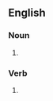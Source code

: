 ==English==

===Noun===
{{head|en|noun plural form}}

# {{plural of|scamp|lang=en}}

===Verb===
{{head|en|verb form}}

# {{en-third-person singular of|scamp}}